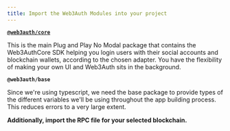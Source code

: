```yaml
---
title: Import the Web3Auth Modules into your project
---
```


**[`@web3auth/core`](/sdk/web/no-modal/)**

This is the main Plug and Play No Modal package that contains the Web3AuthCore SDK helping you login users with their social accounts and blockchain
wallets, according to the chosen adapter. You have the flexibility of making your own UI and Web3Auth sits in the background.

**`@web3auth/base`**

Since we're using typescript, we need the base package to provide types of the different variables we'll be using throughout the app building process.
This reduces errors to a very large extent.

**Additionally, import the RPC file for your selected blockchain.**
